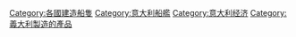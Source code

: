 {{Commons cat|Ships built in Italy}}
[[Category:各國建造船隻|Category:各國建造船隻]]
[[Category:意大利船艦|Category:意大利船艦]]
[[Category:意大利经济|Category:意大利经济]]
[[Category:義大利製造的產品|Category:義大利製造的產品]]